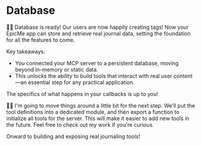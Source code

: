 # Database

👨‍💼 Database is ready! Our users are now happily creating tags! Now your EpicMe
app can store and retrieve real journal data, setting the foundation for all the
features to come.

Key takeaways:

- You connected your MCP server to a persistent database, moving beyond
  in-memory or static data.
- This unlocks the ability to build tools that interact with real user
  content—an essential step for any practical application.

<callout-success>
	The specifics of what happens in your callbacks is up to you!
</callout-success>

🧝‍♂️ I'm going to move things around a little bit for the next step. We'll put the
tool definitions into a dedicated module, and then export a function to
initialize all tools for the server. This will make it easier to add new tools
in the future. Feel free to <NextDiffLink>check out my work</NextDiffLink> if
you're curious.

Onward to building and exposing real journaling tools!
